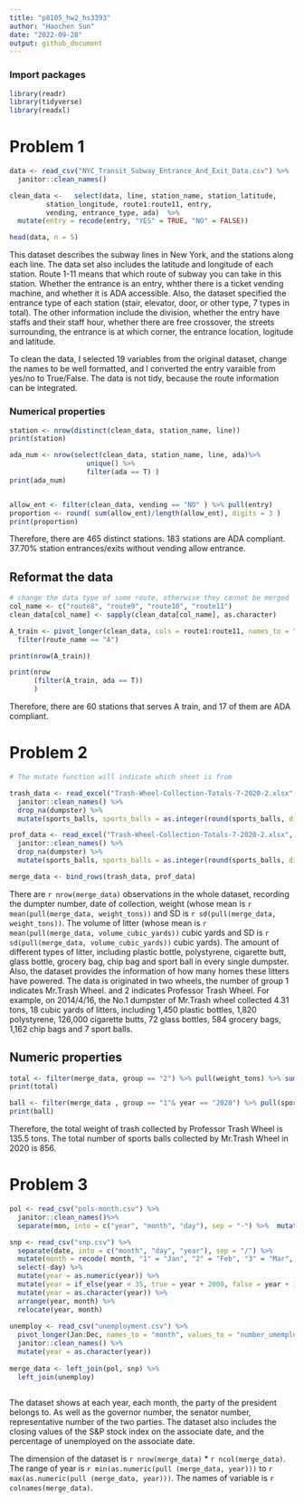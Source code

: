 ```yaml
---
title: "p8105_hw2_hs3393"
author: "Haochen Sun"
date: "2022-09-28"
output: github_document
---
```

### Import packages
```r
library(readr)
library(tidyverse)
library(readxl)
```

# Problem 1
```r
data <- read_csv("NYC_Transit_Subway_Entrance_And_Exit_Data.csv") %>% 
  janitor::clean_names()

clean_data <-   select(data, line, station_name, station_latitude,
         station_longitude, route1:route11, entry, 
         vending, entrance_type, ada)  %>% 
  mutate(entry = recode(entry, "YES" = TRUE, "NO" = FALSE))

head(data, n = 5)
```

This dataset describes the subway lines in New York, and the stations along each line. The data set also includes the latitude and longitude of each station. Route 1-11 means that which route of subway you can take in this station. Whether the entrance is an entry, whther there is a ticket vending machine, and whether it is ADA accessible. Also, the dataset specified the entrance type of each station (stair, elevator, door, or other type, 7 types in total). The other information include the division, whether the entry have staffs and their staff hour, whether there are free crossover, the streets surrounding, the entrance is at which corner, the entrance location, logitude and latitude.

To clean the data, I selected 19 variables from the original dataset, change the names to be well formatted, and I converted the entry varaible from yes/no to True/False. The data is not tidy, because the route information can be integrated.

### Numerical properties

```r
station <- nrow(distinct(clean_data, station_name, line))
print(station)

ada_num <- nrow(select(clean_data, station_name, line, ada)%>% 
                   unique() %>% 
                   filter(ada == T) )
print(ada_num)


allow_ent <- filter(clean_data, vending == "NO" ) %>% pull(entry)
proportion <- round( sum(allow_ent)/length(allow_ent), digits = 3 )
print(proportion)

```

Therefore, there are 465 distinct stations. 183 stations are ADA compliant. 37.70% station entrances/exits without vending allow entrance. 

## Reformat the data
```r
# change the data type of some route, otherwise they cannot be merged
col_name <- c("route8", "route9", "route10", "route11")
clean_data[col_name] <- sapply(clean_data[col_name], as.character)

A_train <- pivot_longer(clean_data, cols = route1:route11, names_to = "route_number", names_prefix = "route", values_to = "route_name", values_drop_na = T) %>% distinct(station_name, line, .keep_all = T ) %>% 
  filter(route_name == "A")

print(nrow(A_train))

print(nrow
      (filter(A_train, ada == T))
      )
```

Therefore, there are 60 stations that serves A train, and 17 of them are ADA compliant.

# Problem 2 
```r
# The mutate function will indicate which sheet is from

trash_data <- read_excel("Trash-Wheel-Collection-Totals-7-2020-2.xlsx", sheet ="Mr. Trash Wheel", range = "A2:N534") %>%
  janitor::clean_names() %>% 
  drop_na(dumpster) %>% 
  mutate(sports_balls, sports_balls = as.integer(round(sports_balls, digits = 0))) %>% mutate(group = 1 )

prof_data <- read_excel("Trash-Wheel-Collection-Totals-7-2020-2.xlsx", sheet ="Professor Trash Wheel", range = "A2:N117") %>%
  janitor::clean_names() %>% 
  drop_na(dumpster) %>% 
  mutate(sports_balls, sports_balls = as.integer(round(sports_balls, digits = 0))) %>% mutate(group = 2)

merge_data <- bind_rows(trash_data, prof_data)
```

There are `r nrow(merge_data)` observations in the whole dataset, recording the dumpter number, date of collection, weight (whose mean is `r mean(pull(merge_data, weight_tons))` and SD is `r sd(pull(merge_data, weight_tons))`. The volume of litter (whose mean is `r mean(pull(merge_data, volume_cubic_yards))` cubic yards and SD is `r sd(pull(merge_data, volume_cubic_yards))` cubic yards). The amount of different types of litter, including plastic bottle, polystyrene, cigarette butt, glass bottle, grocery bag, chip bag and sport ball in every single dumpster. Also, the dataset provides the information of how many homes these litters have powered. The data is originated in two wheels, the number of group 1 indicates Mr.Trash Wheel. and 2 indicates Professor Trash Wheel. For example, on 2014/4/16, the No.1 dumpster of Mr.Trash wheel collected 4.31 tons, 18 cubic yards of litters, including 1,450 plastic bottles, 1,820 polystyrene, 126,000 cigarette butts, 72 glass bottles, 584 grocery bags, 1,162 chip bags and 7 sport balls.

## Numeric properties
```r
total <- filter(merge_data, group == "2") %>% pull(weight_tons) %>% sum()
print(total)

ball <- filter(merge_data , group == "1"& year == "2020") %>% pull(sports_balls) %>% sum()
print(ball)
```

Therefore, the total weight of trash collected by Professor Trash Wheel is 135.5 tons. The total number of sports balls collected by Mr.Trash Wheel in 2020 is 856.

# Problem 3
```r
pol <- read_csv("pols-month.csv") %>%
  janitor::clean_names()%>%
  separate(mon, into = c("year", "month", "day"), sep = "-") %>%  mutate(month = recode( month, "01" = "Jan", "02" = "Feb", "03" = "Mar", "04" = "Apr", "05" = "May", "06" = "Jun", "07" = "Jul", "08" = "Aug", "09" = "Sep", "10" = "Oct", "11" = "Nov", "12" = "Dec")) %>% mutate(president = recode(prez_gop, `0` = "dem", `1` = "gop")) %>% select(c(-prez_gop, -prez_dem, -day))

snp <- read_csv("snp.csv") %>% 
  separate(date, into = c("month", "day", "year"), sep = "/") %>% 
  mutate(month = recode( month, "1" = "Jan", "2" = "Feb", "3" = "Mar", "4" = "Apr", "5" = "May", "6" = "Jun", "7" = "Jul", "8" = "Aug", "9" = "Sep", "10" = "Oct", "11" = "Nov", "12" = "Dec")) %>%
  select(-day) %>%
  mutate(year = as.numeric(year)) %>% 
  mutate(year = if_else(year < 35, true = year + 2000, false = year + 1900)) %>% 
  mutate(year = as.character(year)) %>%
  arrange(year, month) %>% 
  relocate(year, month)
  
unemploy <- read_csv("unemployment.csv") %>%
  pivot_longer(Jan:Dec, names_to = "month", values_to = "number_umemploy") %>%
  janitor::clean_names() %>% 
  mutate(year = as.character(year))
  
merge_data <- left_join(pol, snp) %>% 
  left_join(unemploy) 
  
```

The dataset shows at each year, each month, the party of the president belongs to. As well as the governor number, the senator number, representative number of the two parties. The dataset also includes the closing values of the S&P stock index on the associate date, and the percentage of unemployed on the associate date.

The dimension of the dataset is `r nrow(merge_data)` * `r ncol(merge_data)`. The range of year is  `r min(as.numeric(pull (merge_data, year)))` to `r max(as.numeric(pull (merge_data, year)))`. The names of variable is `r colnames(merge_data)`. 
